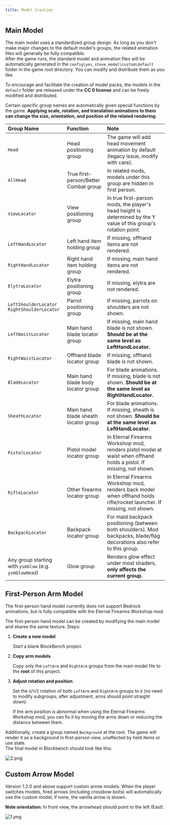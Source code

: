```yaml
---
title: Model Creation
---
```



## Main Model

The main model uses a standardized group design. As long as you don't make major changes to the default model's groups, the related animation files will generally be fully compatible.  
After the game runs, the standard model and animation files will be automatically generated in the `config\yes_steve_model\custom\default` folder in the game root directory. You can modify and distribute them as you like.

<Aside type="tip">

To encourage and facilitate the creation of model packs, the models in the
`default` folder are released under the **CC 0 license** and can be freely
modified and distributed.

</Aside>

Certain specific group names are automatically given special functions by the game. **Applying scale, rotation, and translation animations to them can change the size, orientation, and position of the related rendering**:

| Group Name                                                    | Function                              | Note                                                                                                                    |
| :------------------------------------------------------------ | :------------------------------------ | :---------------------------------------------------------------------------------------------------------------------- |
| `Head`                                                        | Head positioning group                | The game will add head movement animation by default (legacy issue, modify with care).                                  |
| `AllHead`                                                     | True first-person/Better Combat group | In related mods, models under this group are hidden in first person.                                                    |
| `ViewLocator`                                                 | View positioning group                | In true first-person mods, the player's head height is determined by the Y value of this group's rotation point.        |
| `LeftHandLocator`                                             | Left hand item holding group          | If missing, offhand items are not rendered.                                                                             |
| `RightHandLocator`                                            | Right hand item holding group         | If missing, main hand items are not rendered.                                                                           |
| `ElytraLocator`                                               | Elytra positioning group              | If missing, elytra are not rendered.                                                                                    |
| `LeftShoulderLocator` `RightShoulderLocator`                  | Parrot positioning group              | If missing, parrots on shoulders are not shown.                                                                         |
| `LeftWaistLocator`                                            | Main hand blade locator group         | If missing, main hand blade is not shown. **Should be at the same level as LeftHandLocator.**                           |
| `RightWaistLocator`                                           | Offhand blade locator group           | If missing, offhand blade is not shown.                                                                                 |
| `BladeLocator` <Badge variant="success" text="2.3.0 New"/>    | Main hand blade body locator group    | For blade animations. If missing, blade is not shown. **Should be at the same level as RightHandLocator.**              |
| `SheathLocator` <Badge variant="success" text="2.3.0 New"/>   | Main hand blade sheath locator group  | For blade animations. If missing, sheath is not shown. **Should be at the same level as LeftHandLocator.**              |
| `PistolLocator`                                               | Pistol model locator group            | In Eternal Firearms Workshop mod, renders pistol model at waist when offhand holds a pistol. If missing, not shown.     |
| `RifleLocator`                                                | Other firearms locator group          | In Eternal Firearms Workshop mod, renders back model when offhand holds rifle/rocket launcher. If missing, not shown.   |
| `BackpackLocator` <Badge variant="success" text="2.4.0 New"/> | Backpack locator group                | For maid backpack positioning (between both shoulders). Mod backpacks, blade/flag decorations also refer to this group. |
| Any group starting with `ysmGlow` (e.g. `ysmGlowHead`)        | Glow group                            | Renders glow effect under most shaders, **only affects the current group**.                                             |

<ImageCard
  src="https://s2.loli.net/2023/06/25/OQY3GPnWrHCBpzw.png"
  title="Glow effect with shader"
  href="/"
/>

## First-Person Arm Model

<Aside type="tip">

The first-person hand model currently does not support Bedrock animations, but
is fully compatible with the Eternal Firearms Workshop mod.

</Aside>

The first-person hand model can be created by modifying the main model and shares the same texture. Steps:

<Steps>

1. **Create a new model**

   Start a blank BlockBench project.

2. **Copy arm models**

   Copy only the `LeftArm` and `RightArm` groups from the main model file to the **root** of this project.

3. **Adjust rotation and position**

   Set the `X`/`Y`/`Z` rotation of both `LeftArm` and `RightArm` groups to `0` (no need to modify subgroups; after adjustment, arms should point straight down).

   <Aside type="tip">

   If the arm position is abnormal when using the Eternal Firearms Workshop
   mod, you can fix it by moving the arms down or reducing the distance
   between them.

   </Aside>

</Steps>

Additionally, create a group named `Background` at the root. The game will render it as a background in first-person view, unaffected by held items or use state.  
The final model in Blockbench should look like this:

![2.png](https://s2.loli.net/2023/02/11/yLC1siW2aFvStXE.png)

## Custom Arrow Model

Version 1.2.0 and above support custom arrow models. When the player switches models, fired arrows (including crossbow bolts) will automatically use the custom model; if none, the vanilla arrow is shown.

**Note orientation:** In front view, the arrowhead should point to the left (East).

![1.png](https://s2.loli.net/2025/01/28/5cCrIML7kpTRBW8.png)

